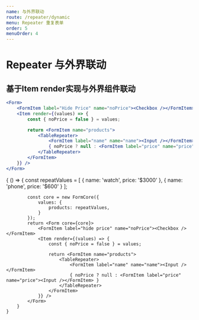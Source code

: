 ```yaml
---
name: 与外界联动
route: /repeater/dynamic
menu: Repeater 重复表单
order: 5
menuOrder: 4
---
```



# Repeater 与外界联动

## 基于Item render实现与外界组件联动

```jsx
<Form>
    <FormItem label="Hide Price" name="noPrice"><Checkbox /></FormItem>
    <Item render={(values) => {
        const { noPrice = false } = values;

        return <FormItem name="products">
            <TableRepeater>
                <FormItem label="name" name="name"><Input /></FormItem>
                { noPrice ? null : <FormItem label="price" name="price"><Input /></FormItem> }
            </TableRepeater>
        </FormItem>
    }} />
</Form>
```

<Playground>
    {
        () => {
            const repeatValues = [
                { name: 'watch', price: '$3000' },
                { name: 'phone', price: '$600' }
            ];

            const core = new FormCore({
                values: {
                    products: repeatValues,
                }
            });
            return <Form core={core}>
                <FormItem label="hide price" name="noPrice"><Checkbox /></FormItem>
                <Item render={(values) => {
                    const { noPrice = false } = values;

                    return <FormItem name="products">
                        <TableRepeater>
                            <FormItem label="name" name="name"><Input /></FormItem>
                            { noPrice ? null : <FormItem label="price" name="price"><Input /></FormItem> }
                        </TableRepeater>
                    </FormItem>
                }} />
            </Form>
        }
    }
</Playground>